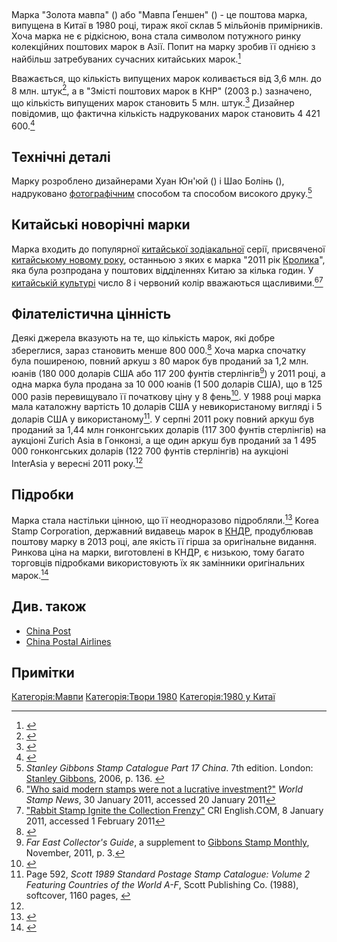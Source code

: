 {{Картка марки
| країна       = {{PRC}}
| дата випуску = 15 лютого 1980
| тип_марки    = [[Комеморативна марка]]
| номінал      = 8 фень (цент)
| автор        = [[China Post]]
| художник     = Хуан Юн'юй<br />Шао Болінь
| гравер       = Цзян Вейцзє
| причина_рідкісності = *Перша поштова марка про зодіак
*Красиво розписаний
*Збереглося мало марок у хорошому стані
| тираж        = 5 мільйонів
| видавець     = Пекінська фабрика марок
| місце_випуску = {{PRC}} [[Пекін]]
| зображення   = GoldenMonkeyOnTheStamp.jpg
| розмір       = 
| перфорація гребінчаста = 11,5
| зчіпок в аркуші = 80
| формат (мм)  = 26×31
| штриховий код = T-46
}} 

Марка "Золота мавпа" ({{Китайська|金絲猴|金丝猴|Jīnsī Hóu|Цзіньси Хоу||}}) або "Мавпа Ґеншен" ({{Китайська|庚申猴|庚申猴|Gēngshēn Hóu|Ґеншень Хоу||}}) - це поштова марка, випущена в Китаї в 1980 році, тираж якої склав 5 мільйонів примірників. Хоча марка не є рідкісною, вона стала символом потужного ринку колекційних поштових марок в Азії. Попит на марку зробив її однією з найбільш затребуваних сучасних китайських марок.<ref>{{Cite news|first=Sonia|last=Kolesnikov-Jessop|url=https://www.nytimes.com/2010/11/19/fashion/19iht-acagstamp.html?_r=1&pagewanted=1|title=Revival of Stamp Collecting in China|work=[[The New York Times]]|date=18 листопада 2010|accessdate=14 січня 2012}}</ref>

Вважається, що кількість випущених марок коливається від 3,6 млн. до 8 млн. штук<ref>{{Cite web|title=翻了11多万倍，面值仅8分的80猴票，为何受藏友追捧|url=https://www.163.com/dy/article/HCCTQR9D0533H9VG.html|website=www.163.com|date=2022-07-16|accessdate=2023-01-06|last=网易}}</ref>, а в "Змісті поштових марок в КНР" (2003 р.) зазначено, що кількість випущених марок становить 5 млн. штук.<ref>{{Cite book
|url=https://www.worldcat.org/oclc/810254164
|title=Zhonghua Renmin Gongheguo you piao mu lu, 2011 = Postage stamps catalogue of the People's Republic of China
|last="Ji you" za zhi she
|last2=《集邮》杂志社.
|date=2011
|publisher=Ren min you dian chu ban she
|edition=Di 1 ban
|location=Beijing
|isbn=978-7-115-25092-6
|oclc=810254164
}}</ref> Дизайнер повідомив, що фактична кількість надрукованих марок становить 4 421 600.<ref>{{Cite web|title=80版猴票價格翻上萬倍 整版價格達到約150萬元--能源--人民網|url=http://energy.people.com.cn/BIG5/n1/2016/0111/c71661-28037149.html|website=energy.people.com.cn|accessdate=2023-01-06}}</ref>

== Технічні деталі ==
Марку розроблено дизайнерами Хуан Юн'юй ({{Lang-zh|黄永玉}}) і Шао Болінь ({{Lang-zh|邵宝林}}), надруковано [[Фотогравюра|фотографічним]] способом та способом високого друку.<ref name="stangibchina2">''Stanley Gibbons Stamp Catalogue Part 17 China''. 7th edition. London: [[Stanley Gibbons]], 2006, p. 136. {{ISBN|0-85259-639-1}}</ref>

== Китайські новорічні марки ==
Марка входить до популярної [[Китайський зодіак|китайської зодіакальної]] серії, присвяченої [[Китайський новий рік|китайському новому року]], останньою з яких є марка "2011 рік [[Кролик (зодіак)|Кролика]]", яка була розпродана у поштових відділеннях Китаю за кілька годин. У [[Китайська культура|китайській культурі]] число 8 і червоний колір вважаються щасливими.<ref>[http://www.worldstampnews.com/2011/01/who-said-modern-stamps-were-not-a-lucrative-investment/ "Who said modern stamps were not a lucrative investment?"] {{webarchive|url=https://web.archive.org/web/20110205065729/http://www.worldstampnews.com/2011/01/who-said-modern-stamps-were-not-a-lucrative-investment/|date=5 лютого 2011}} ''World Stamp News'', 30 January 2011, accessed 20 January 2011</ref><ref>[http://big5.chinabroadcast.cn/gate/big5/english.cri.cn/7146/2011/01/07/2702s613987.htm "Rabbit Stamp Ignite the Collection Frenzy"] {{webarchive|url=https://web.archive.org/web/20110727191300/http://big5.chinabroadcast.cn/gate/big5/english.cri.cn/7146/2011/01/07/2702s613987.htm|date=27 липня 2011}} CRI English.COM, 8 January 2011, accessed 1 February 2011</ref>

== Філателістична цінність ==
Деякі джерела вказують на те, що кількість марок, які добре збереглися, зараз становить менше 800 000.<ref>{{Cite web|title=1980年“猴票”存世量不超80万套--艺术收藏--人民网|url=http://art.people.com.cn/n/2014/0121/c206244-24184286.html|website=art.people.com.cn|accessdate=2023-01-06}}</ref> Хоча марка спочатку була поширеною, повний аркуш з 80 марок був проданий за 1,2 млн. юанів (180 000 доларів США або 117 200 фунтів стерлінгів<ref name="SG">''Far East Collector's Guide'', a supplement to [[Gibbons Stamp Monthly]], November, 2011, p. 3.</ref>) у 2011 році, а одна марка була продана за 10 000 юанів (1 500 доларів США), що в 125 000 разів перевищувало її початкову ціну у 8 фень<ref>{{Cite news|title=Rare stamps of Chinese zodiac "Golden Monkey" auctioned for 1.2 million RMB|url=http://english.peopledaily.com.cn/90001/90782/7251554.html|work=People's Daily Online|date=5 січня 2011|accessdate=11 січня 2011}}</ref>. У 1988 році марка мала каталожну вартість 10 доларів США у невикористаному вигляді і 5 доларів США у використаному<ref>Page 592, ''Scott 1989 Standard Postage Stamp Catalogue: Volume 2 Featuring Countries of the World A-F'', Scott Publishing Co. (1988), softcover, 1160 pages, {{ISBN|0-89487-109-9}}</ref>. У серпні 2011 року повний аркуш був проданий за 1,44 млн гонконгських доларів (117 300 фунтів стерлінгів) на аукціоні Zurich Asia в Гонконзі, а ще один аркуш був проданий за 1 495 000 гонконгських доларів (122 700 фунтів стерлінгів) на аукціоні InterAsia у вересні 2011 року.<ref name="SG" />

== Підробки ==
Марка стала настільки цінною, що її неодноразово підробляли.<ref>{{Cite web|url=http://www.stamp2.com/library/forensic/1.asp|title=Identifying Forgeries of China 1980 Year of Monkey stamp issue|publisher=Stamp2.com|accessdate=14 січня 2012|url-status=dead|archiveurl=https://web.archive.org/web/20130504012009/http://www.stamp2.com/library/forensic/1.asp|archivedate=4 May 2013}}</ref> Korea Stamp Corporation, державний видавець марок в [[Північна Корея|КНДР]], продублював поштову марку в 2013 році, але якість її гірша за оригінальне видання. Ринкова ціна на марки, виготовлені в КНДР, є низькою, тому багато торговців підробками використовують їх як замінники оригінальних марок.<ref>{{Cite web|title=高仿中国猴票，朝鲜猴票在中国热销，朝鲜国内却没有售卖|url=https://www.163.com/dy/article/FPMSKJ150533BXYG.html|website=www.163.com|date=2020-10-24|accessdate=2023-01-06|last=网易}}</ref>

== Див. також ==

* [[China Post]]
* [[China Postal Airlines]]

== Примітки ==
{{Reflist}}
[[Категорія:Мавпи]]
[[Категорія:Твори 1980]]
[[Категорія:1980 у Китаї]]
